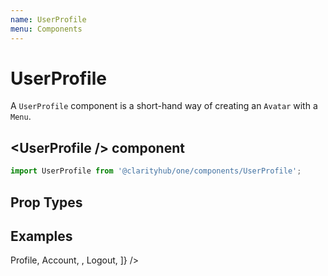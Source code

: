 ```yaml
---
name: UserProfile
menu: Components
---
```



# UserProfile

A `UserProfile` component is a short-hand way of creating an
`Avatar` with a `Menu`.

## \<UserProfile /\> component

```js
import UserProfile from '@clarityhub/one/components/UserProfile';
```

## Prop Types

<PropsTable of={UserProfile} />

## Examples

<Playground>
    <UserProfile
        avatarUrl="/public/ivan-avatar.png"
        avatarFallbackUrl="/public/avatar-placeholder.png"
        menuItems={[
            <MenuItem>Profile</MenuItem>,
            <MenuItem>Account</MenuItem>,
            <MenuItemDivider />,
            <MenuItem>Logout</MenuItem>,
        ]}
    />
</Playground>